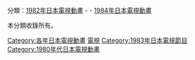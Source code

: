 {{Catnav|頁面分類|...|動畫影集|日本電視動畫|每年日本電視動畫}}
{{Catnav|頁面分類|...|日本电视节目|日本電視動畫|每年日本電視動畫}}

分類：[[:Category:1982年日本電視動畫|1982年日本電視動畫]] - '''{{PAGENAME}}''' - [[:Category:1984年日本電視動畫|1984年日本電視動畫]]

本分類收錄所有{{PAGENAME}}。

[[Category:各年日本電視動畫|Category:各年日本電視動畫]]
[[Category:1983年日本動畫作品|電視]]
[[Category:1983年日本電視節目|Category:1983年日本電視節目]]
[[Category:1980年代日本電視動畫|Category:1980年代日本電視動畫]]